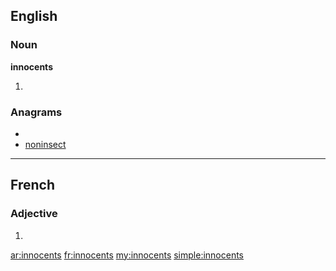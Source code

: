 ==English==

===Noun===
'''innocents'''

# {{plural of|[[innocent]]}}

===Anagrams===
* {{alphagram|ceinnnost}}
* [[noninsect#English|noninsect]]

----

==French==

===Adjective===
{{fr-adj-form}} {{m|p}}

# {{form of|masculine plural|innocent|lang=French}}

[[ar:innocents]]
[[fr:innocents]]
[[my:innocents]]
[[simple:innocents]]